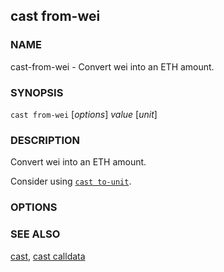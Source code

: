 
## cast from-wei

### NAME

cast-from-wei - Convert wei into an ETH amount.

### SYNOPSIS

`cast from-wei` [*options*] _value_ [*unit*]

### DESCRIPTION

Convert wei into an ETH amount.

Consider using [`cast to-unit`](/reference/cast/cast-to-unit.mdx).

### OPTIONS

<CommonOptions />

### SEE ALSO

[cast](/reference/cast/cast.mdx), [cast calldata](/reference/cast/cast-to-unit.mdx)
